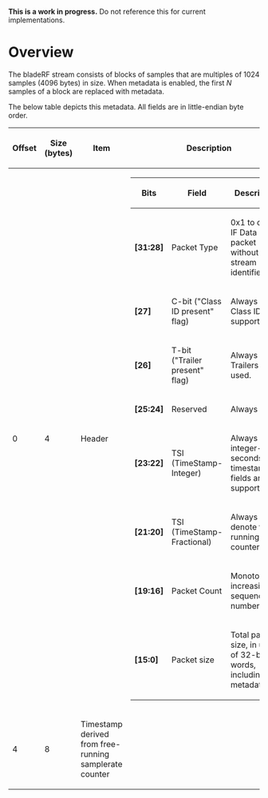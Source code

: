 '''This is a work in progress.''' Do not reference this for current implementations.

= Overview =

The bladeRF stream consists of blocks of samples that are multiples of 1024 samples (4096 bytes) in size. When metadata is enabled, the first ''N'' samples of a block are replaced with metadata.

The below table depicts this metadata. All fields are in little-endian byte order.

{| class="wikitable" 
!'''Offset'''
!'''Size (bytes)'''
!'''Item'''
!'''Description'''
|-
|0
|4
|Header
|
{|
!'''Bits'''
!'''Field'''
!'''Description'''
|-
|'''[31:28]'''
|Packet Type
|0x1 to denote IF Data packet without stream identifier
|-
|'''[27]'''
|C-bit ("Class ID present" flag)
|Always 0. Class ID not supported.
|-
|'''[26]'''
|T-bit ("Trailer present" flag)
|Always 0. Trailers never used.
|-
|'''[25:24]'''
|Reserved
|Always 0.
|-
|'''[23:22]'''
|TSI (TimeStamp-Integer)
|Always 0. No integer-seconds timestamp fields are supported.
|-
|'''[21:20]'''
|TSI (TimeStamp-Fractional)
|Always 3, to denote free-running counter.
|-
|'''[19:16]'''
|Packet Count
|Monotonically increasing sequence number
|-
|'''[15:0]'''
|Packet size
|Total packet size, in units of 32-bit words, including metadata.
|}
|-
|4
|8
|Timestamp derived from free-running samplerate counter
|}